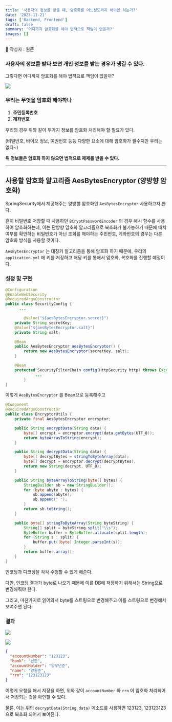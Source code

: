 ```yaml
---
title: '사용자의 정보를 받을 떄, 암호화를 어느정도까지 해야만 하는가?'
date: '2023-11-21'
tags: ['Backend, Frontend']
draft: false
summary: '어디까지 암호화를 해야 법적으로 책임이 없을까?'
images: []
---
```


🦡 작성자 : 원준

### 사용자의 정보를 받다 보면 개인 정보를 받는 경우가 생길 수 있다.

그렇다면 어디까지 암호화를 해야 법적으로 책임이 없을까?

![](https://efficacious-camel-96c.notion.site/image/https%3A%2F%2Fprod-files-secure.s3.us-west-2.amazonaws.com%2F5eda31ee-1593-4ecf-bfad-bae333b90117%2F1273f553-7fb8-430f-9e56-14c2c15a7ac6%2FUntitled.png?table=block&id=6e130515-c38b-4c36-8161-8349d3fb3298&spaceId=5eda31ee-1593-4ecf-bfad-bae333b90117&width=1420&userId=&cache=v2)

### 우리는 무엇을 암호화 해야하나

1. **주민등록번호**
2. **계좌번호**

우리의 경우 위와 같이 두가지 정보를 암호화 처리해야 할 필요가 있다.

(비밀번호, 바이오 정보, 여권번호 등등 다양한 요소에 대해 암호화가 필수지만 우리는 없다~)

**위 정보들은 암호화 하지 않으면 법적으로 제제를 받을 수 있다.**

---

## 사용할 암호화 알고리즘 AesBytesEncryptor (양방향 암호화)

SpringSecurity에서 제공해주는 양방향 암호화인 `AesBytesEncryptor` 사용하고자 한다.

흔히 비밀번호 저장할 때 사용하던 `BCryptPasswordEncoder` 의 경우 해시 함수를 사용하여 암호화하는데, 이는 단방향 암호화 알고리즘으로 복호화가 불가능하기 때문에 매치 여부를 확인하는 비밀번호가 아닌 조회를 해야하는 주민번호, 계좌번호의 경우는 다른 암호화 방식을 사용할 것이다.

`AesBytesEncryptor` 는 대칭키 알고리즘을 통해 암호화 하기 때문에, 우리의 `application.yml` 에 키를 저장하고 해당 키를 통해서 암호화, 복호화를 진행할 예정이다.

### 설정 및 구현

```java
@Configuration
@EnableWebSecurity
@RequiredArgsConstructor
public class SecurityConfig {
	  ...

		@Value("${aesBytesEncryptor.secret}")
    private String secretKey;
    @Value("${aesBytesEncryptor.salt}")
    private String salt;

    @Bean
    public AesBytesEncryptor aesBytesEncryptor() {
        return new AesBytesEncryptor(secretKey, salt);
    }

    @Bean
    protected SecurityFilterChain config(HttpSecurity http) throws Exception {
		     ...
		}
}
```

이렇게 `AesBytesEncryptor` 를 Bean으로 등록해주고

```java
@Component
@RequiredArgsConstructor
public class EncryptorUtils {
    private final AesBytesEncryptor encryptor;

    public String encryptData(String data) {
        byte[] encrypt = encryptor.encrypt(data.getBytes(UTF_8));
        return byteArrayToString(encrypt);
    }

    public String decryptData(String data) {
        byte[] decryptBytes = stringToByteArray(data);
        byte[] decrypt = encryptor.decrypt(decryptBytes);
        return new String(decrypt, UTF_8);
    }

    public String byteArrayToString(byte[] bytes) {
        StringBuilder sb = new StringBuilder();
        for (byte abyte : bytes) {
            sb.append(abyte);
            sb.append(" ");
        }
        return sb.toString();
    }

    public byte[] stringToByteArray(String byteString) {
        String[] split = byteString.split("\\s");
        ByteBuffer buffer = ByteBuffer.allocate(split.length);
        for (String s : split) {
            buffer.put((byte) Integer.parseInt(s));
        }
        return buffer.array();
    }
}
```

인코딩과 디코딩을 각각 수행할 수 있게 해준다.

다만, 인코딩 결과가 byte로 나오기 때문에 이를 DB에 저장하기 위해서는 String으로 변경해줘야 한다.

그리고, 마찬가지로 읽어와서 byte를 스트링으로 변경해주고 이를 스트링으로 변경해서 보여주면 된다.

### 결과

![](https://efficacious-camel-96c.notion.site/image/https%3A%2F%2Fprod-files-secure.s3.us-west-2.amazonaws.com%2F5eda31ee-1593-4ecf-bfad-bae333b90117%2Ffada357f-a551-427d-be8d-a6e4ad82f279%2FUntitled.png?table=block&id=b0a630e8-7173-445a-8a3a-521ad3915d70&spaceId=5eda31ee-1593-4ecf-bfad-bae333b90117&width=1420&userId=&cache=v2)

![](https://efficacious-camel-96c.notion.site/image/https%3A%2F%2Fprod-files-secure.s3.us-west-2.amazonaws.com%2F5eda31ee-1593-4ecf-bfad-bae333b90117%2F861216d1-4246-40ea-8090-427a00ef98ff%2FUntitled.png?table=block&id=33dedca9-c2a8-4928-89c8-62eb8eb3fe18&spaceId=5eda31ee-1593-4ecf-bfad-bae333b90117&width=1420&userId=&cache=v2)

```json
{
  "accountNumber": "123123",
  "bank": "신한",
  "accountHolder": "양우넌준",
  "name": "양원준",
  "rrn": "123123123"
}
```

이렇게 요청을 해서 저장을 하면, 위와 같이 `accountNumber` 와 `rrn` 이 암호화 처리되어서 저장되는 것을 확인할 수 있다.

물론, 이는 위의 `decryptData(String data)` 메소드를 사용하면 123123, 123123123 으로 복호화 되어서 보여진다.

